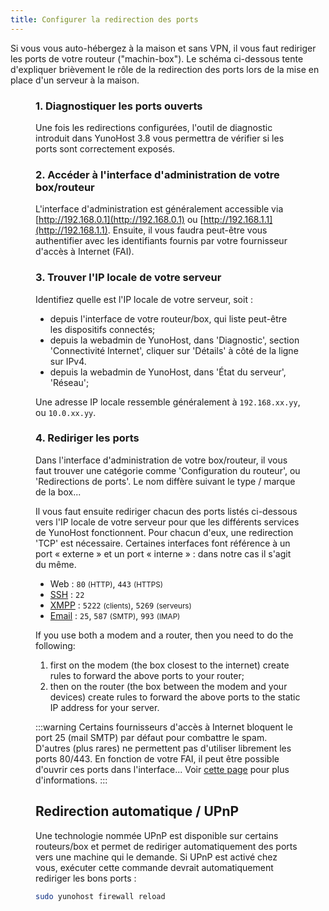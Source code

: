 ```yaml
---
title: Configurer la redirection des ports
---
```


Si vous vous auto-hébergez à la maison et sans VPN, il vous faut rediriger les ports de votre routeur ("machin-box"). Le schéma ci-dessous tente d'expliquer brièvement le rôle de la redirection des ports lors de la mise en place d'un serveur à la maison.

<Figure caption="Illustration sur l’importance de la redirection des ports" src="/img/portForwarding_en.png" />

### 1. Diagnostiquer les ports ouverts

Une fois les redirections configurées, l'outil de diagnostic introduit dans
YunoHost 3.8 vous permettra de vérifier si les ports sont correctement exposés.

### 2. Accéder à l'interface d'administration de votre box/routeur

L'interface d'administration est généralement accessible via [http://192.168.0.1](http://192.168.0.1) ou [http://192.168.1.1](http://192.168.1.1).
Ensuite, il vous faudra peut-être vous authentifier avec les identifiants
fournis par votre fournisseur d'accès à Internet (FAI).

### 3. Trouver l'IP locale de votre serveur

Identifiez quelle est l'IP locale de votre serveur, soit :

- depuis l'interface de votre routeur/box, qui liste peut-être les dispositifs
  connectés;
- depuis la webadmin de YunoHost, dans 'Diagnostic', section 'Connectivité Internet', cliquer sur 'Détails' à côté de la ligne sur IPv4.
- depuis la webadmin de YunoHost, dans 'État du serveur', 'Réseau';

Une adresse IP locale ressemble généralement à `192.168.xx.yy`, ou `10.0.xx.yy`.

### 4. Rediriger les ports

Dans l'interface d'administration de votre box/routeur, il vous faut trouver
une catégorie comme 'Configuration du routeur', ou 'Redirections de ports'. Le
nom diffère suivant le type / marque de la box...

Il vous faut ensuite rediriger chacun des ports listés ci-dessous vers l'IP locale de votre serveur pour que les différents services de YunoHost fonctionnent. Pour chacun d'eux, une redirection 'TCP' est nécessaire. Certaines interfaces font référence à un port « externe » et un port « interne » : dans notre cas il s'agit du même.

- Web : `80` <small>(HTTP)</small>, `443` <small>(HTTPS)</small>
- [SSH](/admin/command_line) : `22`
- [XMPP](https://wikipedia.org/wiki/XMPP) : `5222` <small>(clients)</small>, `5269` <small>(serveurs)</small>
- [Email](/admin/email) : `25`, `587` <small>(SMTP)</small>, `993` <small>(IMAP)</small>

If you use both a modem and a router, then you need to do the following:

1. first on the modem (the box closest to the internet) create rules to forward the above ports to your router;
2. then on the router (the box between the modem and your devices) create rules to forward the above ports to the static IP address for your server.

:::warning
<FAIcon icon="fa-exclamation-triangle"/> Certains fournisseurs d'accès à Internet bloquent le port 25 (mail SMTP) par défaut pour combattre le spam. D'autres (plus rares) ne permettent pas d'utiliser librement les ports 80/443. En fonction de votre FAI, il peut être possible d'ouvrir ces ports dans l'interface... Voir [cette page](/admin/get_started/providers/isp/) pour plus d'informations.
:::

## Redirection automatique / UPnP

Une technologie nommée UPnP est disponible sur certains routeurs/box et permet de rediriger automatiquement des ports vers une machine qui le demande. Si UPnP est activé chez vous, exécuter cette commande devrait automatiquement rediriger les bons ports :

```bash
sudo yunohost firewall reload
```
